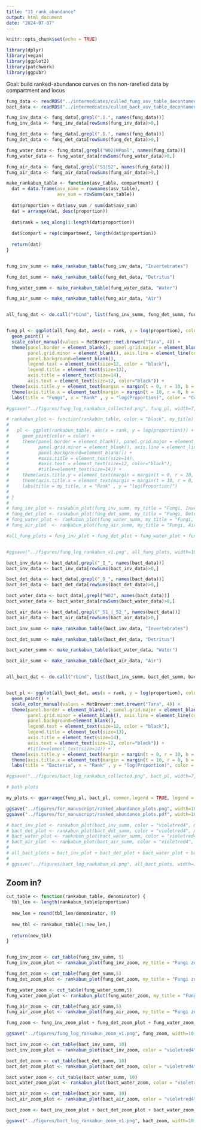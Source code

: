 ```yaml
---
title: "11_rank_abundance"
output: html_document
date: "2024-07-07"
---
```


```r
knitr::opts_chunk$set(echo = TRUE)
```

```r
library(dplyr)
library(vegan)
library(ggplot2)
library(patchwork)
library(ggpubr)
```

Goal: build ranked-abundance curves on the non-rarefied data by compartment and locus 

```r
fung_data <- readRDS("../intermediates/culled_fung_asv_table_decontamed_nonpooled.rds")
bact_data <- readRDS("../intermediates/culled_bact_asv_table_decontamed_nonpooled.rds")
```

```r
fung_inv_data <- fung_data[,grepl(".I.", names(fung_data))]
fung_inv_data <- fung_inv_data[rowSums(fung_inv_data)>0,]

fung_det_data <- fung_data[,grepl(".D.", names(fung_data))]
fung_det_data <- fung_det_data[rowSums(fung_det_data)>0,]

fung_water_data <- fung_data[,grepl("W02|WPool", names(fung_data))]
fung_water_data <- fung_water_data[rowSums(fung_water_data)>0,]

fung_air_data <- fung_data[,grepl("S1|S2", names(fung_data))]
fung_air_data <- fung_air_data[rowSums(fung_air_data)>0,]
```

```r
make_rankabun_table <- function(asv_table, compartment) {
  dat = data.frame(asv_name = rownames(asv_table),
                   asv_sum = rowSums(asv_table))
  
  dat$proportion = dat$asv_sum / sum(dat$asv_sum)
  dat = arrange(dat, desc(proportion))
  
  dat$rank = seq_along(1:length(dat$proportion))
  
  dat$compart = rep(compartment, length(dat$proportion))
  
  return(dat)
}


fung_inv_summ <- make_rankabun_table(fung_inv_data, "Invertebrates")

fung_det_summ <- make_rankabun_table(fung_det_data, "Detritus")

fung_water_summ <- make_rankabun_table(fung_water_data, "Water")

fung_air_summ <- make_rankabun_table(fung_air_data, "Air")


all_fung_dat <- do.call("rbind", list(fung_inv_summ, fung_det_summ, fung_water_summ, fung_air_summ))


fung_pl <- ggplot(all_fung_dat, aes(x = rank, y = log(proportion), color = compart)) +
  geom_point() +
  scale_color_manual(values = MetBrewer::met.brewer("Tara", 4)) +
  theme(panel.border = element_blank(), panel.grid.major = element_blank(),
        panel.grid.minor = element_blank(), axis.line = element_line(colour = "black"),
        panel.background=element_blank(),
        legend.text = element_text(size=12, color = "black"),
        legend.title = element_text(size=13),
        axis.title = element_text(size=14),
        axis.text = element_text(size=12, color="black")) +
  theme(axis.title.y = element_text(margin = margin(t = 0, r = 10, b = 0, l = 0))) +
  theme(axis.title.x = element_text(margin = margin(t = 10, r = 0, b = 0, l = 0))) +
  labs(title = "Fungi", x = "Rank" , y = "log(Proportion)", color = "Compartment")

#ggsave("../figures/fung_log_rankabun_collected.png", fung_pl, width=7, height=5)

```

```r
# rankabun_plot <- function(rankabun_table, color = "black", my_title) {
# 
#   pl <- ggplot(rankabun_table, aes(x = rank, y = log(proportion))) +
#     geom_point(color = color) +
#     theme(panel.border = element_blank(), panel.grid.major = element_blank(),
#           panel.grid.minor = element_blank(), axis.line = element_line(colour = "black"),
#           panel.background=element_blank()) +
#           #axis.title = element_text(size=14),
#           #axis.text = element_text(size=12, color="black"),
#           #title=element_text(size=14)) +
#     theme(axis.title.y = element_text(margin = margin(t = 0, r = 10, b = 0, l = 0))) +
#     theme(axis.title.x = element_text(margin = margin(t = 10, r = 0, b = 0, l = 0))) +
#     labs(title = my_title, x = "Rank" , y = "log(Proportion)")
#   
# }
# 
# fung_inv_plot <- rankabun_plot(fung_inv_summ, my_title = "Fungi, Invertebrates")
# fung_det_plot <- rankabun_plot(fung_det_summ, my_title = "Fungi, Detritus")
# fung_water_plot <- rankabun_plot(fung_water_summ, my_title = "Fungi, Water (W02 and WPool)")
# fung_air_plot  <- rankabun_plot(fung_air_summ, my_title = "Fungi, Air")

#all_fung_plots = fung_inv_plot + fung_det_plot + fung_water_plot + fung_air_plot


#ggsave("../figures/fung_log_rankabun_v1.png", all_fung_plots, width=10, height=7)
```


```r
bact_inv_data <- bact_data[,grepl("_I_", names(bact_data))]
bact_inv_data <- bact_inv_data[rowSums(bact_inv_data)>0,]

bact_det_data <- bact_data[,grepl("_D_", names(bact_data))]
bact_det_data <- bact_det_data[rowSums(bact_det_data)>0,]

bact_water_data <- bact_data[,grepl("W02", names(bact_data))]
bact_water_data <- bact_water_data[rowSums(bact_water_data)>0,]

bact_air_data <- bact_data[,grepl("_S1_|_S2_", names(bact_data))]
bact_air_data <- bact_air_data[rowSums(bact_air_data)>0,]
```

```r

bact_inv_summ <- make_rankabun_table(bact_inv_data, "Invertebrates")

bact_det_summ <- make_rankabun_table(bact_det_data, "Detritus")

bact_water_summ <- make_rankabun_table(bact_water_data, "Water")

bact_air_summ <- make_rankabun_table(bact_air_data, "Air")


all_bact_dat <- do.call("rbind", list(bact_inv_summ, bact_det_summ, bact_water_summ, bact_air_summ))


bact_pl <- ggplot(all_bact_dat, aes(x = rank, y = log(proportion), color = compart)) +
  geom_point() +
  scale_color_manual(values = MetBrewer::met.brewer("Tara", 4)) +
  theme(panel.border = element_blank(), panel.grid.major = element_blank(),
        panel.grid.minor = element_blank(), axis.line = element_line(colour = "black"),
        panel.background=element_blank(),
        legend.text = element_text(size=12, color = "black"),
        legend.title = element_text(size=13),
        axis.title = element_text(size=14),
        axis.text = element_text(size=12, color="black")) +
        #title=element_text(size=14)) +
  theme(axis.title.y = element_text(margin = margin(t = 0, r = 10, b = 0, l = 0))) +
  theme(axis.title.x = element_text(margin = margin(t = 10, r = 0, b = 0, l = 0))) +
  labs(title = "Bacteria", x = "Rank" , y = "log(Proportion)", color = "Compartment")

#ggsave("../figures/bact_log_rankabun_collected.png", bact_pl, width=7, height=5)

```

```r
# both plots

my_plots <- ggarrange(fung_pl, bact_pl, common.legend = TRUE, legend = "bottom")

ggsave("../figures/for_manuscript/ranked_abundance_plots.png", width=10, height=5.5)
ggsave("../figures/for_manuscript/ranked_abundance_plots.pdf", width=10, height=5.5)
```


```r
# bact_inv_plot <- rankabun_plot(bact_inv_summ, color = "violetred4", my_title = "Bacteria, Invertebrates")
# bact_det_plot <- rankabun_plot(bact_det_summ, color = "violetred4", my_title = "Bacteria, Detritus")
# bact_water_plot <- rankabun_plot(bact_water_summ, color = "violetred4", my_title = "Bacteria, Water (W02)")
# bact_air_plot  <- rankabun_plot(bact_air_summ, color = "violetred4", my_title = "Bacteria, Air")
# 
# all_bact_plots = bact_inv_plot + bact_det_plot + bact_water_plot + bact_air_plot
# 
# ggsave("../figures/bact_log_rankabun_v1.png", all_bact_plots, width=10, height=7)

```


## Zoom in?

```r
cut_table <- function(rankabun_table, denominator) {
  tbl_len <- length(rankabun_table$proportion)
  
  new_len = round(tbl_len/denominator, 0)
  
  new_tbl <- rankabun_table[1:new_len,]
  
  return(new_tbl)
}


fung_inv_zoom <- cut_table(fung_inv_summ, 5)
fung_inv_zoom_plot <- rankabun_plot(fung_inv_zoom, my_title = "Fungi zoom, Invertebrates")

fung_det_zoom <- cut_table(fung_det_summ,5)
fung_det_zoom_plot <- rankabun_plot(fung_det_zoom, my_title = "Fungi zoom, Detritus")

fung_water_zoom <- cut_table(fung_water_summ,5)
fung_water_zoom_plot <- rankabun_plot(fung_water_zoom, my_title = "Fungi zoom, Water (W02 and WPool)")

fung_air_zoom <- cut_table(fung_air_summ,5)
fung_air_zoom_plot <- rankabun_plot(fung_air_zoom, my_title = "Fungi zoom, Air")

fung_zoom <- fung_inv_zoom_plot + fung_det_zoom_plot + fung_water_zoom_plot + fung_air_zoom_plot

ggsave("../figures/fung_log_rankabun_zoom_v1.png", fung_zoom, width=10, height=7)

```

```r
bact_inv_zoom <- cut_table(bact_inv_summ, 10)
bact_inv_zoom_plot <- rankabun_plot(bact_inv_zoom, color = "violetred4", my_title = "Bacteria zoom, Invertebrates")

bact_det_zoom <- cut_table(bact_det_summ, 10)
bact_det_zoom_plot <- rankabun_plot(bact_det_zoom, color = "violetred4", my_title = "Bacteria zoom, Detritus")

bact_water_zoom <- cut_table(bact_water_summ, 10)
bact_water_zoom_plot <- rankabun_plot(bact_water_zoom, color = "violetred4", my_title = "Bacteria zoom, Water (W02)")

bact_air_zoom <- cut_table(bact_air_summ, 10)
bact_air_zoom_plot <- rankabun_plot(bact_air_zoom, color = "violetred4", my_title = "Bacteria zoom, Air")

bact_zoom <- bact_inv_zoom_plot + bact_det_zoom_plot + bact_water_zoom_plot + bact_air_zoom_plot

ggsave("../figures/bact_log_rankabun_zoom_v1.png", bact_zoom, width=10, height=7)

```




